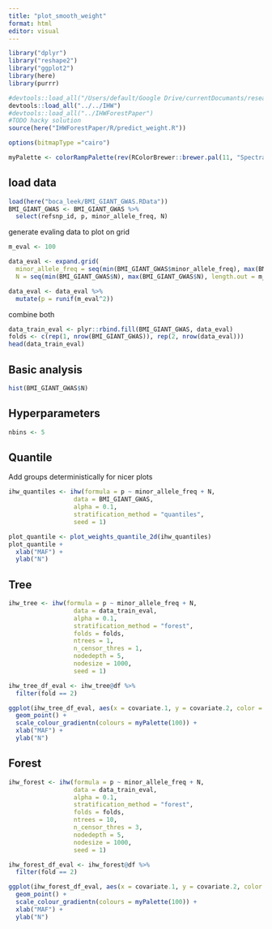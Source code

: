 ```yaml
---
title: "plot_smooth_weight"
format: html
editor: visual
---
```


```r
library("dplyr")
library("reshape2")
library("ggplot2")
library(here)
library(purrr)

#devtools::load_all("/Users/default/Google Drive/currentDocumants/research/2022_IHW-Forest/Code/IHW")
devtools::load_all("../../IHW")
#devtools::load_all("../IHWForestPaper")
#TODO hacky solution
source(here("IHWForestPaper/R/predict_weight.R"))

options(bitmapType ="cairo")
```

```r
myPalette <- colorRampPalette(rev(RColorBrewer::brewer.pal(11, "Spectral")))
```

## load data

```r
load(here("boca_leek/BMI_GIANT_GWAS.RData"))
BMI_GIANT_GWAS <- BMI_GIANT_GWAS %>%
  select(refsnp_id, p, minor_allele_freq, N)
```

generate evaling data to plot on grid

```r
m_eval <- 100

data_eval <- expand.grid(
  minor_allele_freq = seq(min(BMI_GIANT_GWAS$minor_allele_freq), max(BMI_GIANT_GWAS$minor_allele_freq), length.out = m_eval),
  N = seq(min(BMI_GIANT_GWAS$N), max(BMI_GIANT_GWAS$N), length.out = m_eval))

data_eval <- data_eval %>%
  mutate(p = runif(m_eval^2))
```

combine both

```r
data_train_eval <- plyr::rbind.fill(BMI_GIANT_GWAS, data_eval)
folds <- c(rep(1, nrow(BMI_GIANT_GWAS)), rep(2, nrow(data_eval)))
head(data_train_eval)
```

## Basic analysis

```r
hist(BMI_GIANT_GWAS$N)
```

## Hyperparameters

```r
nbins <- 5
```

## Quantile

Add groups deterministically for nicer plots

```r
ihw_quantiles <- ihw(formula = p ~ minor_allele_freq + N, 
                  data = BMI_GIANT_GWAS, 
                  alpha = 0.1, 
                  stratification_method = "quantiles", 
                  seed = 1)
```

```r
plot_quantile <- plot_weights_quantile_2d(ihw_quantiles)
plot_quantile +
  xlab("MAF") +
  ylab("N")
```

## Tree

```r
ihw_tree <- ihw(formula = p ~ minor_allele_freq + N, 
                  data = data_train_eval, 
                  alpha = 0.1, 
                  stratification_method = "forest", 
                  folds = folds, 
                  ntrees = 1, 
                  n_censor_thres = 1, 
                  nodedepth = 5, 
                  nodesize = 1000, 
                  seed = 1)

ihw_tree_df_eval <- ihw_tree@df %>%
  filter(fold == 2)
```

```r
ggplot(ihw_tree_df_eval, aes(x = covariate.1, y = covariate.2, color = weight))+
  geom_point() +
  scale_colour_gradientn(colours = myPalette(100)) +
  xlab("MAF") +
  ylab("N")
```

## Forest

```r
ihw_forest <- ihw(formula = p ~ minor_allele_freq + N, 
                  data = data_train_eval, 
                  alpha = 0.1, 
                  stratification_method = "forest", 
                  folds = folds, 
                  ntrees = 10, 
                  n_censor_thres = 3, 
                  nodedepth = 5, 
                  nodesize = 1000, 
                  seed = 1)

ihw_forest_df_eval <- ihw_forest@df %>%
  filter(fold == 2)
```

```r
ggplot(ihw_forest_df_eval, aes(x = covariate.1, y = covariate.2, color = weight))+
  geom_point() +
  scale_colour_gradientn(colours = myPalette(100)) +
  xlab("MAF") +
  ylab("N")
```
